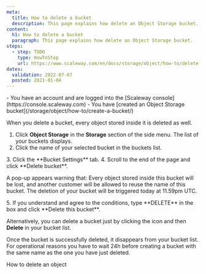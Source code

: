 ```yaml
---
meta:
  title: How to delete a bucket
  description: This page explains how delete an Object Storage bucket.
content:
  h1: How to delete a bucket
  paragraph: This page explains how delete an Object Storage bucket.
steps:
  - step: TODO
    type: HowToStep
    url: https://www.scaleway.com/en/docs/storage/object/how-to/delete-a-bucket
dates:
  validation: 2022-07-07
  posted: 2021-01-04
---
```


<Message type="requirement">
  - You have an account and are logged into the [Scaleway console](https://console.scaleway.com)  
  - You have [created an Object Storage bucket](/storage/object/how-to/create-a-bucket/)
</Message>

When you delete a bucket, every object stored inside it is deleted as well. 

1. Click **Object Storage** in the **Storage** section of the side menu. The list of your buckets displays. 
2. Click the name of your selected bucket in the buckets list.
  <Lightbox src="scaleway-bucket-name-in-the-list.webp" alt="" />
3. Click the **Bucket Settings** tab. 
  <Lightbox src="scaleway-bucket-settings-tab.webp" alt="" />
4. Scroll to the end of the page and click **Delete bucket**.
  <Lightbox src="scaleway-delete-bucket.webp" alt="" />

  A pop-up appears warning that:
  <Message type="important">
  Every object stored inside this bucket will be lost, and another customer will be allowed to reuse the name of this bucket. The deletion of your bucket will be triggered today at 11.59pm UTC.

  </Message>
5. If you understand and agree to the conditions, type **DELETE** in the box and click **Delete this bucket**.
  <Lightbox src="scaleway-delete-confirmation.webp" alt="" />

Alternatively, you can delete a bucket just by clicking the <Icon name="more" /> icon and then **Delete** in your bucket list.
  <Lightbox src="scaleway-delete-in-bucket-list.webp" alt="" />

Once the bucket is successfully deleted, it disappears from your bucket list. 
  <Message type="note">
  For operational reasons you have to wait 24h before creating a bucket with the same name as the one you have just deleted.

  </Message>


<Navigation title="See Also">
  <PreviousButton to="/storage/object/how-to/delete-an-object/">How to delete an object</PreviousButton>
</Navigation>
